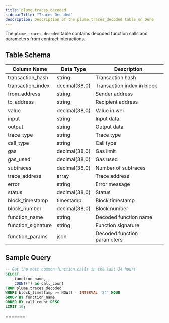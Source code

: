 ```yaml
---
title: plume.traces_decoded
sidebarTitle: "Traces Decoded"
description: Description of the plume.traces_decoded table on Dune
---
```



The `plume.traces_decoded` table contains decoded function calls and parameters from contract interactions.

## Table Schema

| Column Name | Data Type | Description |
|------------|-----------|-------------|
| transaction_hash | string | Transaction hash |
| transaction_index | decimal(38,0) | Transaction index in block |
| from_address | string | Sender address |
| to_address | string | Recipient address |
| value | decimal(38,0) | Value in wei |
| input | string | Input data |
| output | string | Output data |
| trace_type | string | Trace type |
| call_type | string | Call type |
| gas | decimal(38,0) | Gas limit |
| gas_used | decimal(38,0) | Gas used |
| subtraces | decimal(38,0) | Number of subtraces |
| trace_address | array | Trace address |
| error | string | Error message |
| status | decimal(38,0) | Status |
| block_timestamp | timestamp | Block timestamp |
| block_number | decimal(38,0) | Block number |
| function_name | string | Decoded function name |
| function_signature | string | Function signature |
| function_params | json | Decoded function parameters |

## Sample Query

```sql
-- Get the most common function calls in the last 24 hours
SELECT 
    function_name,
    COUNT(*) as call_count
FROM plume.traces_decoded
WHERE block_timestamp >= NOW() - INTERVAL '24' HOUR
GROUP BY function_name
ORDER BY call_count DESC
LIMIT 10;
```

<TracesDecodedSnippet /> 
=======


<TracesDecodedSnippet blockchain="plume" /> 